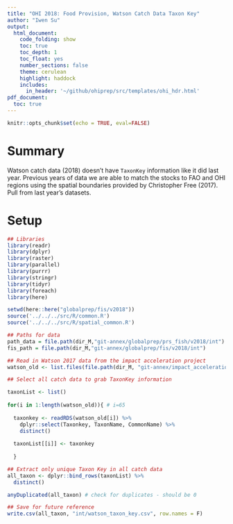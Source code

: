 ```yaml
---
title: "OHI 2018: Food Provision, Watson Catch Data Taxon Key"
author: "Iwen Su"
output: 
  html_document:
    code_folding: show
    toc: true
    toc_depth: 1
    toc_float: yes
    number_sections: false
    theme: cerulean
    highlight: haddock
    includes: 
      in_header: '~/github/ohiprep/src/templates/ohi_hdr.html'
pdf_document:
  toc: true
---
```


```r
knitr::opts_chunk$set(echo = TRUE, eval=FALSE)
```

# Summary

Watson catch data (2018) doesn't have `TaxonKey` information like it did last year. Previous years of data we are able to match the stocks to FAO and OHI regions using the spatial boundaries provided by Christopher Free (2017). Pull from last year's datasets.

# Setup

```r

## Libraries
library(readr)
library(dplyr)
library(raster)
library(parallel)
library(purrr)
library(stringr)
library(tidyr)
library(foreach)
library(here)

setwd(here::here("globalprep/fis/v2018"))
source('../../../src/R/common.R')
source('../../../src/R/spatial_common.R')

## Paths for data
path_data = file.path(dir_M,"git-annex/globalprep/prs_fish/v2018/int")
fis_path = file.path(dir_M,"git-annex/globalprep/fis/v2018/int")

```

```r

## Read in Watson 2017 data from the impact acceleration project
watson_old <- list.files(file.path(dir_M, "git-annex/impact_acceleration/stressors/comm_fish/int/catch_annual_data"), full.names = T)

## Select all catch data to grab TaxonKey information

taxonList <- list()
  
for(i in 1:length(watson_old)){ # i=65
  
  taxonkey <- readRDS(watson_old[i]) %>% 
    dplyr::select(Taxonkey, TaxonName, CommonName) %>%
    distinct()
  
  taxonList[[i]] <- taxonkey
  
  }

## Extract only unique Taxon Key in all catch data
all_taxon <- dplyr::bind_rows(taxonList) %>% 
  distinct()

anyDuplicated(all_taxon) # check for duplicates - should be 0

## Save for future reference
write.csv(all_taxon, "int/watson_taxon_key.csv", row.names = F)

```

